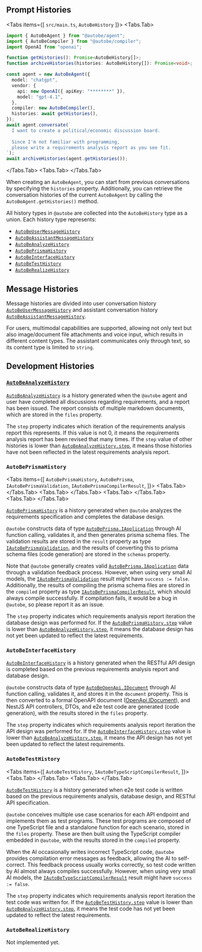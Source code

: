 

## Prompt Histories
<Tabs 
  items={[
    <code>src/main.ts</code>, 
    <code>AutoBeHistory</code>
  ]}>
  <Tabs.Tab>
```typescript filename="src/main.ts" showLineNumbers {15, 23}
import { AutoBeAgent } from "@autobe/agent";
import { AutoBeCompiler } from "@autobe/compiler";
import OpenAI from "openai";

function getHistories(): Promise<AutoBeHistory[]>;
function archiveHistories(histories: AutoBeHistory[]): Promise<void>;

const agent = new AutoBeAgent({
  model: "chatgpt",
  vendor: {
    api: new OpenAI({ apiKey: "********" }),
    model: "gpt-4.1",
  },
  compiler: new AutoBeCompiler(),
  histories: await getHistories(),
});
await agent.conversate(`
  I want to create a political/economic discussion board.
  
  Since I'm not familiar with programming, 
  please write a requirements analysis report as you see fit.
`);
await archiveHistories(agent.getHistories());
```
  </Tabs.Tab>
  <Tabs.Tab>
    <RemoteSource
      url="https://raw.githubusercontent.com/wrtnlabs/autobe/refs/heads/main/packages/interface/src/histories/AutoBeHistory.ts"
      filename="@autobe/interface"
      showLineNumbers
    />
  </Tabs.Tab>
</Tabs>

When creating an `AutoBeAgent`, you can start from previous conversations by specifying the `histories` property. Additionally, you can retrieve the conversation histories of the current `AutoBeAgent` by calling the `AutoBeAgent.getHistories()` method.

All history types in `@autobe` are collected into the `AutoBeHistory` type as a union. Each history type represents:

- [`AutoBeUserMessageHistory`](/api/interfaces/_autobe_interface.AutoBeUserMessageHistory.html)
- [`AutoBeAssistantMessageHistory`](/api/interfaces/_autobe_interface.AutoBeAssistantMessageHistory.html)
- [`AutoBeAnalyzeHistory`](/api/interfaces/_autobe_interface.AutoBeAnalyzeHistory.html)
- [`AutoBePrismaHistory`](/api/interfaces/_autobe_interface.AutoBePrismaHistory.html)
- [`AutoBeInterfaceHistory`](/api/interfaces/_autobe_interface.AutoBeInterfaceHistory.html)
- [`AutoBeTestHistory`](/api/interfaces/_autobe_interface.AutoBeTestHistory.html)
- [`AutoBeRealizeHistory`](/api/interfaces/_autobe_interface.AutoBeRealizeHistory.html)




## Message Histories
Message histories are divided into user conversation history [`AutoBeUserMessageHistory`](/api/interfaces/_autobe_interface.AutoBeUserMessageHistory.html) and assistant conversation history [`AutoBeAssistantMessageHistory`](/api/interfaces/_autobe_interface.AutoBeAssistantMessageHistory.html).

For users, multimodal capabilities are supported, allowing not only text but also image/document file attachments and voice input, which results in different content types. The assistant communicates only through text, so its content type is limited to `string`.




## Development Histories
### [`AutoBeAnalyzeHistory`](/api/interfaces/_autobe_interface.AutoBeAnalyzeHistory.html)

<RemoteSource
  url="https://raw.githubusercontent.com/wrtnlabs/autobe/refs/heads/main/packages/interface/src/histories/AutoBeAnalyzeHistory.ts"
  filename="@autobe/interface"
  showLineNumbers />

[`AutoBeAnalyzeHistory`](/api/interfaces/_autobe_interface.AutoBeAnalyzeHistory.html) is a history generated when the `@autobe` agent and user have completed all discussions regarding requirements, and a report has been issued. The report consists of multiple markdown documents, which are stored in the `files` property.

The `step` property indicates which iteration of the requirements analysis report this represents. If this value is not 0, it means the requirements analysis report has been revised that many times. If the `step` value of other histories is lower than [`AutoBeAnalyzeHistory.step`](/api/interfaces/_autobe_interface.AutoBeAnalyzeHistory.html#step), it means those histories have not been reflected in the latest requirements analysis report.

### `AutoBePrismaHistory`

<Tabs items={[
  <code>AutoBePrismaHistory</code>,
  <code>AutoBePrisma</code>,
  <code>IAutoBePrismaValidation</code>,
  <code>IAutoBePrismaCompilerResult</code>,
]}>
  <Tabs.Tab>
    <RemoteSource
      url="https://raw.githubusercontent.com/wrtnlabs/autobe/refs/heads/main/packages/interface/src/histories/AutoBePrismaHistory.ts"
      filename="@autobe/interface"
      showLineNumbers />
  </Tabs.Tab>
  <Tabs.Tab>
    <RemoteSource
      url="https://raw.githubusercontent.com/wrtnlabs/autobe/refs/heads/main/packages/interface/src/prisma/AutoBePrisma.ts"
      filename="@autobe/interface"
      showLineNumbers />
  </Tabs.Tab>
  <Tabs.Tab>
    <RemoteSource
      url="https://raw.githubusercontent.com/wrtnlabs/autobe/refs/heads/main/packages/interface/src/prisma/IAutoBePrismaValidation.ts"
      filename="@autobe/interface"
      showLineNumbers />
  </Tabs.Tab>
  <Tabs.Tab>
    <RemoteSource
      url="https://raw.githubusercontent.com/wrtnlabs/autobe/refs/heads/main/packages/interface/src/compiler/IAutoBePrismaCompilerResult.ts"
      filename="@autobe/interface"
      showLineNumbers />
  </Tabs.Tab>
</Tabs>

[`AutoBePrismaHistory`](/api/interfaces/_autobe_interface.AutoBePrismaHistory.html) is a history generated when `@autobe` analyzes the requirements specification and completes the database design.

`@autobe` constructs data of type [`AutoBePrisma.IApplication`](/api/interfaces/_autobe_interface.AutoBePrisma.IApplication.html) through AI function calling, validates it, and then generates prisma schema files. The validation results are stored in the `result` property as type [`IAutoBePrismaValidation`](/api/types/_autobe_interface.IAutoBePrismaValidation-1.html), and the results of converting this to prisma schema files (code generation) are stored in the `schemas` property.

Note that `@autobe` generally creates valid [`AutoBePrisma.IApplication`](/api/interfaces/_autobe_interface.AutoBePrisma.IApplication.html) data through a validation feedback process. However, when using very small AI models, the [`IAutoBePrismaValidation`](/api/types/_autobe_interface.IAutoBePrismaValidation-1.html) result might have `success := false`. Additionally, the results of compiling the prisma schema files are stored in the `compiled` property as type [`IAutoBePrismaCompilerResult`](/api/types/_autobe_interface.IAutoBePrismaCompilerResult-1.html), which should always compile successfully. If compilation fails, it would be a bug in `@autobe`, so please report it as an issue.

The `step` property indicates which requirements analysis report iteration the database design was performed for. If the [`AutoBePrismaHistory.step`](/api/interfaces/_autobe_interface.AutoBePrismaHistory.html#step) value is lower than [`AutoBeAnalyzeHistory.step`](/api/interfaces/_autobe_interface.AutoBeAnalyzeHistory.html#step), it means the database design has not yet been updated to reflect the latest requirements.

### `AutoBeInterfaceHistory`
[`AutoBeInterfaceHistory`](/api/interfaces/_autobe_interface.AutoBeInterfaceHistory.html) is a history generated when the RESTful API design is completed based on the previous requirements analysis report and database design.

`@autobe` constructs data of type [`AutoBeOpenApi.IDocument`](/api/interfaces/_autobe_interface.AutoBeOpenApi.IDocument.html) through AI function calling, validates it, and stores it in the `document` property. This is then converted to a formal OpenAPI document ([OpenApi.IDocument](/api/interfaces/_samchon_openapi.OpenApi.IDocument-1.html)), and NestJS API controllers, DTOs, and e2e test code are generated (code generation), with the results stored in the `files` property.

The `step` property indicates which requirements analysis report iteration the API design was performed for. If the [`AutoBeInterfaceHistory.step`](/api/interfaces/_autobe_interface.AutoBeInterfaceHistory.html#step) value is lower than [`AutoBeAnalyzeHistory.step`](/api/interfaces/_autobe_interface.AutoBeAnalyzeHistory.html#step), it means the API design has not yet been updated to reflect the latest requirements.

### `AutoBeTestHistory`
<Tabs items={[
  <code>AutoBeTestHistory</code>,
  <code>IAutoBeTypeScriptCompilerResult</code>,
]}>
  <Tabs.Tab>
    <RemoteSource
      url="https://raw.githubusercontent.com/wrtnlabs/autobe/refs/heads/main/packages/interface/src/histories/AutoBeTestHistory.ts"
      filename="@autobe/interface"
      showLineNumbers />
  </Tabs.Tab>
  <Tabs.Tab>
    <RemoteSource
      url="https://raw.githubusercontent.com/wrtnlabs/autobe/refs/heads/main/packages/interface/src/compiler/IAutoBeTypeScriptCompilerResult.ts"
      filename="@autobe/interface"
      showLineNumbers />
  </Tabs.Tab>
</Tabs>

[`AutoBeTestHistory`](/api/interfaces/_autobe_interface.AutoBeTestHistory.html) is a history generated when e2e test code is written based on the previous requirements analysis, database design, and RESTful API specification.

`@autobe` conceives multiple use case scenarios for each API endpoint and implements them as test programs. These test programs are composed of one TypeScript file and a standalone function for each scenario, stored in the `files` property. These are then built using the TypeScript compiler embedded in `@autobe`, with the results stored in the `compiled` property.

When the AI occasionally writes incorrect TypeScript code, `@autobe` provides compilation error messages as feedback, allowing the AI to self-correct. This feedback process usually works correctly, so test code written by AI almost always compiles successfully. However, when using very small AI models, the [`IAutoBeTypeScriptCompilerResult`](/api/types/_autobe_interface.IAutoBeTypeScriptCompilerResult-1.html) result might have `success := false`.

The `step` property indicates which requirements analysis report iteration the test code was written for. If the [`AutoBeTestHistory.step`](/api/interfaces/_autobe_interface.AutoBeTestHistory.html#step) value is lower than [`AutoBeAnalyzeHistory.step`](/api/interfaces/_autobe_interface.AutoBeAnalyzeHistory.html#step), it means the test code has not yet been updated to reflect the latest requirements.

### `AutoBeRealizeHistory`
Not implemented yet.